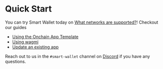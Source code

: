 


# Quick Start 
You can try Smart Wallet today on [What networks are supported?](./FAQ#what-networks-are-supported)! Checkout our guides 
- [Using the Onchain App Template](./guides/create-app/using-onchain-app-template)
- [Using wagmi](./guides/create-app/using-wagmi)
- [Update an existing app](./guides/update-existing-app)

Reach out to us in the `#smart-wallet` channel on [Discord](https://discord.com/invite/cdp/) if you have any questions.

<FeedbackWidget />
